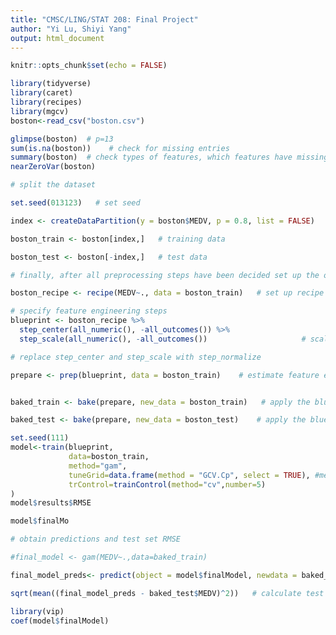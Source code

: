 ```yaml
---
title: "CMSC/LING/STAT 208: Final Project"
author: "Yi Lu, Shiyi Yang"
output: html_document
---
```


```r
knitr::opts_chunk$set(echo = FALSE)
```

```r
library(tidyverse)
library(caret)
library(recipes)
library(mgcv)
boston<-read_csv("boston.csv")
```

```r
glimpse(boston)  # p=13
sum(is.na(boston))    # check for missing entries
summary(boston)  # check types of features, which features have missing entries?
nearZeroVar(boston)
```

```r
# split the dataset

set.seed(013123)   # set seed

index <- createDataPartition(y = boston$MEDV, p = 0.8, list = FALSE)   # consider 70-30 split

boston_train <- boston[index,]   # training data

boston_test <- boston[-index,]   # test data
```



```r
# finally, after all preprocessing steps have been decided set up the overall blueprint

boston_recipe <- recipe(MEDV~., data = boston_train)   # set up recipe

# specify feature engineering steps
blueprint <- boston_recipe %>%    
  step_center(all_numeric(), -all_outcomes()) %>%                      # center (subtract mean) all numeric predictors (consider all the numeric predictors except the response)
  step_scale(all_numeric(), -all_outcomes())                     # scale (divide by standard deviation) all numeric predictors                     

# replace step_center and step_scale with step_normalize

prepare <- prep(blueprint, data = boston_train)    # estimate feature engineering parameters based on training data


baked_train <- bake(prepare, new_data = boston_train)   # apply the blueprint to training data for building final/optimal model

baked_test <- bake(prepare, new_data = boston_test)    # apply the blueprint to test data for future use
```

```r
set.seed(111)
model<-train(blueprint,
             data=boston_train,
             method="gam",
             tuneGrid=data.frame(method = "GCV.Cp", select = TRUE), #method indicates the smoothing parameter estimation method, GCV for models with unknown scale parameter and Mallows' Cp/UBRE/AIC for models with known scale; select=TRUE adds extra penalty so that the smoothign parameter estimation can completely remove terms from the model 
             trControl=trainControl(method="cv",number=5)
)
model$results$RMSE

model$finalMo
```
```r
# obtain predictions and test set RMSE

#final_model <- gam(MEDV~.,data=baked_train) 

final_model_preds<- predict(object = model$finalModel, newdata = baked_test, type = "response")    # obtain predictions

sqrt(mean((final_model_preds - baked_test$MEDV)^2))   # calculate test set RMSE
```

```r
library(vip)
coef(model$finalModel)
```



















